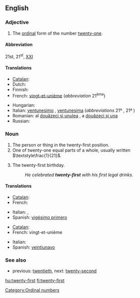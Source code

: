 ==English==

===Adjective===
{{en-adj|pos=[[twenty]]-[[first]]|-}}

# The [[ordinal number|ordinal]] form of the number [[twenty-one]].

====Abbreviation====
21st, 21<sup>st</sup>, [[XXI]]

====Translations====
{{trans-top|the ordinal form of the number twenty-one}}
* [[Catalan]]: {{t|ca|vint-i-unè|m}}
* Dutch: {{t-|nl|eenentwintigste}}
* Finnish: {{t+|fi|kahdeskymmenesensimmäinen}}
* French: [[vingt-et-unième]] (''abbreviation'' 21<sup>ème</sup>)
{{trans-mid}}
* Hungarian: {{t+|hu|huszonegyedik}}
* Italian: [[ventunesimo]] {{m}}, [[ventunesima]] {{f}} (''abbreviations'' 21º {{m}}, 21ª {{f}})
* Romanian: al [[douăzeci şi unulea]] {{m}}, a [[douăzeci şi una]] {{f}}
* Russian: {{t|ru|двадцать первый|tr=dvádcat' p'érvyj|sc=Cyrl}}
{{trans-bottom}}

===Noun===
{{en-noun|sg=[[twenty]]-[[first]]}}

# The person or thing in the twenty-first position.
# One of twenty-one equal parts of a whole, usually written <math>\textstyle\frac{1}{21}</math>.
# {{informal|USA}} The twenty-first birthday.
#: ''He celebrated '''twenty-first''' with his first legal drinks.''

====Translations====
{{trans-top|ordinal}}
* [[Catalan]]: {{t|ca|vint-i-unè|m}}
* French: {{t+|fr|vingt-et-unième|m|f}}
{{trans-mid}}
* Italian: {{t-|it|ventunesimo|m}}, {{t-|it|ventunesima|f}}
* Spanish: [[vigésimo primero]]
{{trans-bottom}}

{{trans-top|portion of a whole}}
* [[Catalan]]: {{t|ca|vint-i-unè|m}}
* French: vingt-et-unième {{m}}
{{trans-mid}}
* Italian: {{t-|it|ventunesimo|m}}
* Spanish: [[veintiunavo]]
{{trans-bottom}}

===See also===
* previous: [[twentieth]], next: [[twenty-second]]

[[Category:Ordinal numbers]]

[[hu:twenty-first]]
[[fi:twenty-first]]